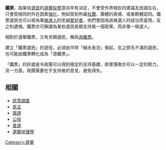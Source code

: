 {{expand|time=2017-12-06T21:29:54+00:00}}

'''鐵票'''，指某些[[選民|選民]]的[[選舉|選舉]][[投票|投票]]意向早有決定，不會受外界相反的建議及民調左右，只會受相同的外在因素[[強化|強化]]，例如受到所屬[[社團|社團]]、團體的表揚、或者群體認同。鐵票選民也可以視為某[[候選人|候選人]]的忠誠[[愛好者|愛好者]]，他們會因為該候選人的成功而喜悅，反之則遺憾。鐵票亦可解讀為某些選民長期支持某一個政黨，而非單一候選人。

相對於選舉鐵票，又有另類選民，稱為[[游離票|游離票]]。

建立「鐵票選民」的途徑，必須由平時「細水長流」做起，反之原先不滿的選民，也可能由鐵票轉化成為「游離票」。

「鐵票」的好處是令政團可以得到穩定的支持基礎，即使落敗亦可以一定的勢力。另一方面，政團需要在乎支持者的意見，避免得失。

==相關==
* [[民意調查|民意調查]]
* [[民主|民主]]
* [[競選|競選]]
* [[公投|公投]]
* [[普選|普選]]
* [[選舉地理學|選舉地理學]]

[[Category:選舉|Category:選舉]]